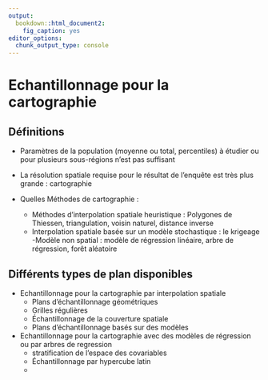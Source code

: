 ```yaml
---
output:
  bookdown::html_document2:
    fig_caption: yes
editor_options:
  chunk_output_type: console
---
```


Echantillonnage pour la cartographie {#CARTO}
=========================================

Définitions
------------
* Paramètres de la population (moyenne ou total, percentiles) à étudier ou pour plusieurs sous-régions n'est pas suffisant

* La résolution spatiale requise pour le résultat de l'enquête est très plus grande : cartographie

* Quelles Méthodes de cartographie :
  - Méthodes d'interpolation spatiale heuristique : Polygones de Thiessen, triangulation, voisin naturel, distance inverse
  - Interpolation spatiale basée sur un modèle stochastique : le krigeage
  -Modèle non spatial : modèle de régression linéaire, arbre de régression, forêt aléatoire


Différents types de plan disponibles
----------------------------

* Echantillonnage pour la cartographie par interpolation spatiale 
  - Plans d'échantillonnage géométriques
  - Grilles régulières
  - Échantillonnage de la couverture spatiale
  - Plans d'échantillonnage basés sur des modèles
 
* Echantillonnage pour la cartographie avec des modèles de régression ou par arbres de regression
  - stratification de l'espace des covariables
  - Échantillonnage par hypercube latin
  - 
